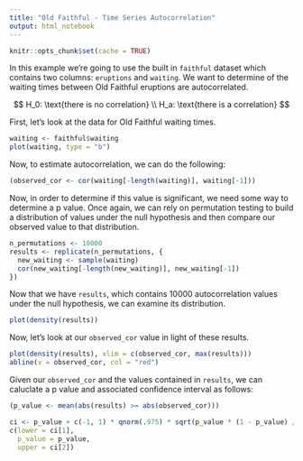 ```yaml
---
title: "Old Faithful - Time Series Autocorrelation"
output: html_notebook
---
```


```r
knitr::opts_chunk$set(cache = TRUE)
```

In this example we're going to use the built in `faithful` dataset which contains
two columns: `eruptions` and `waiting`. We want to determine of the waiting times
between Old Faithful eruptions are autocorrelated.

$$
H_0: \text{there is no correlation} \\
H_a: \text{there is a correlation}
$$

First, let's look at the data for Old Faithful waiting times.

```r
waiting <- faithful$waiting
plot(waiting, type = "b")
```

Now, to estimate autocorrelation, we can do the following:
```r
(observed_cor <- cor(waiting[-length(waiting)], waiting[-1]))
```

Now, in order to determine if this value is significant, we need some way to 
determine a p value. Once again, we can rely on permutation testing to build a 
distribution of values under the null hypothesis and then compare our observed
value to that distribution.

```r
n_permutations <- 10000
results <- replicate(n_permutations, {
  new_waiting <- sample(waiting)
  cor(new_waiting[-length(new_waiting)], new_waiting[-1])
})
```

Now that we have `results`, which contains 10000 autocorrelation values under the
null hypothesis, we can examine its distribution.

```r
plot(density(results))
```

Now, let's look at our `observed_cor` value in light of these results.

```r
plot(density(results), xlim = c(observed_cor, max(results)))
abline(v = observed_cor, col = "red")
```

Given our `observed_cor` and the values contained in `results`, we can caluclate
a p value and associated confidence interval as follows:
```r
(p_value <- mean(abs(results) >= abs(observed_cor)))
```

```r
ci <- p_value + c(-1, 1) * qnorm(.975) * sqrt(p_value * (1 - p_value) / n_permutations)
c(lower = ci[1],
  p_value = p_value,
  upper = ci[2])
```

